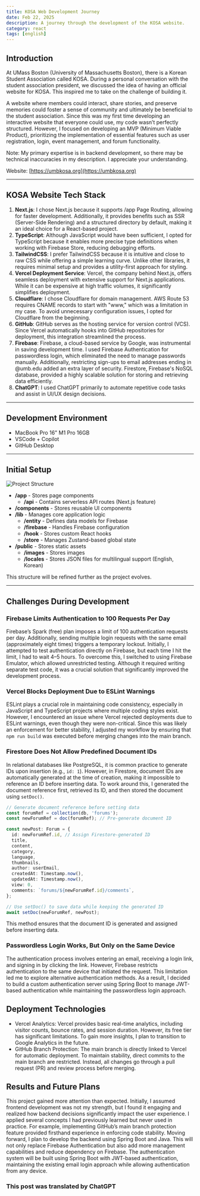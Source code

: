 ```yaml
---
title: KOSA Web Development Journey
date: Feb 22, 2025
description: A journey through the development of the KOSA website.
category: react
tags: [english]
---
```


## Introduction

At UMass Boston (University of Massachusetts Boston), there is a Korean Student Association called KOSA. During a personal conversation with the student association president, we discussed the idea of having an official website for KOSA. This inspired me to take on the challenge of building it.

A website where members could interact, share stories, and preserve memories could foster a sense of community and ultimately be beneficial to the student association. Since this was my first time developing an interactive website that everyone could use, my code wasn’t perfectly structured. However, I focused on developing an MVP (Minimum Viable Product), prioritizing the implementation of essential features such as user registration, login, event management, and forum functionality.

Note: My primary expertise is in backend development, so there may be technical inaccuracies in my description. I appreciate your understanding.

Website: [https://umbkosa.org](https://umbkosa.org)

---

## KOSA Website Tech Stack

1. **Next.js**: I chose Next.js because it supports /app Page Routing, allowing for faster development. Additionally, it provides benefits such as SSR (Server-Side Rendering) and a structured directory by default, making it an ideal choice for a React-based project.
2. **TypeScript**: Although JavaScript would have been sufficient, I opted for TypeScript because it enables more precise type definitions when working with Firebase Store, reducing debugging efforts.
3. **TailwindCSS**: I prefer TailwindCSS because it is intuitive and close to raw CSS while offering a simple learning curve. Unlike other libraries, it requires minimal setup and provides a utility-first approach for styling.
4. **Vercel Deployment Service**: Vercel, the company behind Next.js, offers seamless deployment with extensive support for Next.js applications. While it can be expensive at high traffic volumes, it significantly simplifies deployment.
5. **Cloudflare**: I chose Cloudflare for domain management. AWS Route 53 requires CNAME records to start with "www," which was a limitation in my case. To avoid unnecessary configuration issues, I opted for Cloudflare from the beginning.
6. **GitHub**: GitHub serves as the hosting service for version control (VCS). Since Vercel automatically hooks into GitHub repositories for deployment, this integration streamlined the process.
7. **Firebase**: Firebase, a cloud-based service by Google, was instrumental in saving development time. I used Firebase Authentication for passwordless login, which eliminated the need to manage passwords manually. Additionally, restricting sign-ups to email addresses ending in @umb.edu added an extra layer of security. Firestore, Firebase's NoSQL database, provided a highly scalable solution for storing and retrieving data efficiently.
8. **ChatGPT**: I used ChatGPT primarily to automate repetitive code tasks and assist in UI/UX design decisions.

---

## Development Environment

- MacBook Pro 16" M1 Pro 16GB
- VSCode + Copilot
- GitHub Desktop

---

## Initial Setup

![Project Structure](https://github.com/user-attachments/assets/5161d74f-d419-41e2-afc8-300a73e1f001)

- **/app** - Stores page components
  - **/api** - Contains serverless API routes (Next.js feature)
- **/components** - Stores reusable UI components
- **/lib** - Manages core application logic
  - **/entity** - Defines data models for Firebase
  - **/firebase** - Handles Firebase configuration
  - **/hook** - Stores custom React hooks
  - **/store** - Manages Zustand-based global state
- **/public** - Stores static assets
  - **/images** - Stores images
  - **/locales** - Stores JSON files for multilingual support (English, Korean)

This structure will be refined further as the project evolves.

---

## Challenges During Development

### Firebase Limits Authentication to 100 Requests Per Day

Firebase’s Spark (free) plan imposes a limit of 100 authentication requests per day. Additionally, sending multiple login requests with the same email (approximately eight times) triggers a temporary lockout. Initially, I attempted to test authentication directly on Firebase, but each time I hit the limit, I had to wait 4–5 hours. To overcome this, I switched to using Firebase Emulator, which allowed unrestricted testing. Although it required writing separate test code, it was a crucial solution that significantly improved the development process.

### Vercel Blocks Deployment Due to ESLint Warnings

ESLint plays a crucial role in maintaining code consistency, especially in JavaScript and TypeScript projects where multiple coding styles exist. However, I encountered an issue where Vercel rejected deployments due to ESLint warnings, even though they were non-critical. Since this was likely an enforcement for better stability, I adjusted my workflow by ensuring that `npm run build` was executed before merging changes into the main branch.

### Firestore Does Not Allow Predefined Document IDs

In relational databases like PostgreSQL, it is common practice to generate IDs upon insertion (e.g., `id: 1`). However, in Firestore, document IDs are automatically generated at the time of creation, making it impossible to reference an ID before inserting data. To work around this, I generated the document reference first, retrieved its ID, and then stored the document using `setDoc()`.

```typescript
// Generate document reference before setting data
const forumRef = collection(db, 'forums');
const newForumRef = doc(forumRef); // Pre-generate document ID

const newPost: Forum = {
  id: newForumRef.id, // Assign Firestore-generated ID
  title,
  content,
  category,
  language,
  thumbnails,
  author: userEmail,
  createdAt: Timestamp.now(),
  updatedAt: Timestamp.now(),
  view: 0,
  comments: `forums/${newForumRef.id}/comments`,
};

// Use setDoc() to save data while keeping the generated ID
await setDoc(newForumRef, newPost);
```

This method ensures that the document ID is generated and assigned before inserting data.

### Passwordless Login Works, But Only on the Same Device

The authentication process involves entering an email, receiving a login link, and signing in by clicking the link. However, Firebase restricts authentication to the same device that initiated the request. This limitation led me to explore alternative authentication methods. As a result, I decided to build a custom authentication server using Spring Boot to manage JWT-based authentication while maintaining the passwordless login approach.

## Deployment Technologies

- Vercel Analytics: Vercel provides basic real-time analytics, including visitor counts, bounce rates, and session duration. However, its free tier has significant limitations. To gain more insights, I plan to transition to Google Analytics in the future.
- GitHub Branch Protection: The main branch is directly linked to Vercel for automatic deployment. To maintain stability, direct commits to the main branch are restricted. Instead, all changes go through a pull request (PR) and review process before merging.

## Results and Future Plans

This project gained more attention than expected. Initially, I assumed frontend development was not my strength, but I found it engaging and realized how backend decisions significantly impact the user experience.
I applied several concepts I had previously learned but never used in practice. For example, implementing GitHub’s main branch protection feature provided firsthand experience in enforcing code stability.
Moving forward, I plan to develop the backend using Spring Boot and Java. This will not only replace Firebase Authentication but also add more management capabilities and reduce dependency on Firebase.
The authentication system will be built using Spring Boot with JWT-based authentication, maintaining the existing email login approach while allowing authentication from any device.

### This post was translated by ChatGPT

